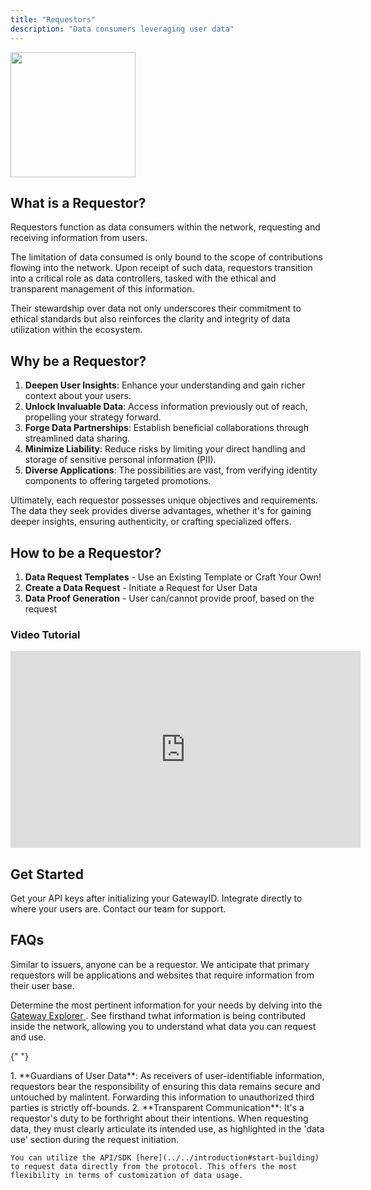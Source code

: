```yaml
---
title: "Requestors"
description: "Data consumers leveraging user data"
---
```



<img height="200" src="/assets/roles/dataRequestors.png" />

## What is a Requestor?

Requestors function as data consumers within the network, requesting and receiving information from users.

The limitation of data consumed is only bound to the scope of contributions flowing into the network. Upon receipt of such data, requestors transition into a critical role as data controllers, tasked with the ethical and transparent management of this information.

Their stewardship over data not only underscores their commitment to ethical standards but also reinforces the clarity and integrity of data utilization within the ecosystem.

## Why be a Requestor?

1. **Deepen User Insights**: Enhance your understanding and gain richer context about your users.
2. **Unlock Invaluable Data**: Access information previously out of reach, propelling your strategy forward.
3. **Forge Data Partnerships**: Establish beneficial collaborations through streamlined data sharing.
4. **Minimize Liability**: Reduce risks by limiting your direct handling and storage of sensitive personal information (PII).
5. **Diverse Applications**: The possibilities are vast, from verifying identity components to offering targeted promotions.

Ultimately, each requestor possesses unique objectives and requirements. The data they seek provides diverse advantages, whether it's for gaining deeper insights, ensuring authenticity, or crafting specialized offers.

## How to be a Requestor?

1. **Data Request Templates** - Use an Existing Template or Craft Your Own!
2. **Create a Data Request** - Initiate a Request for User Data
3. **Data Proof Generation** - User can/cannot provide proof, based on the request

### Video Tutorial

<iframe
  width="560"
  height="315"
  src="https://www.youtube.com/embed/IZJKRYva1KM?si=C-vUpuYX2rcLdmml"
  title="YouTube video player"
  frameBorder="0"
  allow="accelerometer; autoplay; clipboard-write; encrypted-media; gyroscope; picture-in-picture; web-share"
  allowFullScreen
></iframe>

## Get Started

<CardGroup cols={3}>
  <Card
    title="Dashboard"
    icon="table-columns"
    color="#F5B5FF"
    href="https://mygateway.xyz"
  >
    Get your API keys after initializing your GatewayID.
  </Card>
  <Card title="Widgets" icon="mobile-button" color="#F5B5FF">
    Integrate directly to where your users are.
  </Card>
  <Card title="Talk to an Expert" icon="phone" color="#F5B5FF">
    Contact our team for support.
  </Card>
</CardGroup>

## FAQs

<AccordionGroup>
  <Accordion title="Who can be a requestor/consume data?">
    Similar to issuers, anyone can be a requestor. We anticipate that primary requestors will be applications and websites that require information from their user base.
  </Accordion>

  <Accordion title="What information should I verify?">

Determine the most pertinent information for your needs by delving into the <a href= {gatewayExplorerURL} target="_blank">Gateway Explorer </a> . See firsthand twhat information is being contributed inside the network, allowing you to understand what data you can request and use.

  </Accordion>

{" "}

<Accordion title="What is the issuer responsible/liable for?">
  1. **Guardians of User Data**: As receivers of user-identifiable information,
  requestors bear the responsibility of ensuring this data remains secure and
  untouched by malintent. Forwarding this information to unauthorized third
  parties is strictly off-bounds. 2. **Transparent Communication**: It's a
  requestor's duty to be forthright about their intentions. When requesting
  data, they must clearly articulate its intended use, as highlighted in the
  'data use' section during the request initiation.
</Accordion>

  <Accordion title="How can I verify data directly through the protocol?">
    
    You can utilize the API/SDK [here](../../introduction#start-building) to request data directly from the protocol. This offers the most flexibility in terms of customization of data usage.

  </Accordion>
  
</AccordionGroup>
